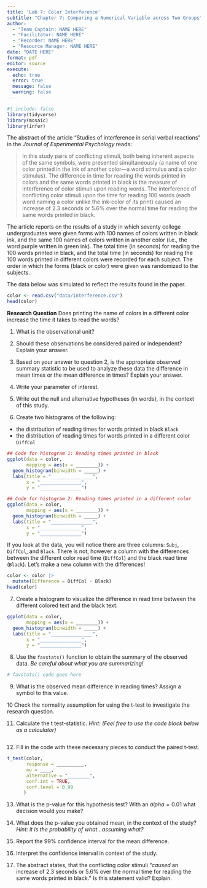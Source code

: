 ```yaml
---
title: 'Lab 7: Color Interference'
subtitle: "Chapter 7: Comparing a Numerical Variable across Two Groups"
author:
  - "Team Captain: NAME HERE"
  - "Facilitator: NAME HERE"
  - "Recorder: NAME HERE"
  - "Resource Manager: NAME HERE"
date: "DATE HERE"
format: pdf
editor: source
execute:
  echo: true
  error: true
  message: false
  warning: false
---
```


```r
#| include: false
library(tidyverse)
library(mosaic)
library(infer)
```

The abstract of the article "Studies of interference in serial verbal reactions" in the *Journal of Experimental Psychology* reads:

> In this study pairs of conflicting stimuli, both being inherent aspects of the same symbols, were presented simultaneously (a name of one color printed in the ink of another color---a word stimulus and a
> color stimulus). The difference in time for reading the words printed in colors and the same words printed in black is the measure of interference of color stimuli upon reading words. The interference of conflicting color stimuli upon the time for reading 100 words (each word naming a color unlike the ink-color of its print) caused an increase of 2.3 seconds or 5.6% over the normal time for reading the same words printed in black.

The article reports on the results of a study in which seventy college undergraduates were given forms with 100 names of colors written in black ink, and the same 100 names of colors written in another color (i.e., the word purple written in green ink). The total time (in seconds) for reading the 100 words printed in black, and the total time (in seconds) for reading the 100 words printed in different colors were recorded for each subject. The order in which the forms (black or color) were given was randomized to the subjects.

The data below was simulated to reflect the results found in the paper.

```r
color <- read.csv("data/interference.csv")
head(color)
```


**Research Question** Does printing the name of colors in a different color increase the time it takes to read the words?

1. What is the observational unit?

2. Should these observations be considered paired or independent? Explain your answer.

3. Based on your answer to question 2, is the appropriate observed summary statistic to be used to analyze these data the difference in mean times or the mean difference in times? Explain your answer.

4. Write your parameter of interest.

5. Write out the null and alternative hypotheses (in words), in the context of this study.

6.  Create two histograms of the following:

-   the distribution of reading times for words printed in black `Black`
-   the distribution of reading times for words printed in a different color `DiffCol`

```r

## Code for histogram 1: Reading times printed in black
ggplot(data = color, 
       mapping = aes(x = ________)) + 
  geom_histogram(binwidth = _____) +
  labs(title = "_______________",
       x = "_______________",
       y = "_______________")

## Code for histogram 2: Reading times printed in a different color
ggplot(data = color, 
       mapping = aes(x = ________)) + 
  geom_histogram(binwidth = _____) +
  labs(title = "_______________",
       x = "_______________",
       y = "_______________")
```

If you look at the data, you will notice there are three columns: `Subj`, `DiffCol`, and `Black`. There is not, however a column with the differences between the different color read time (`DiffCol`) and the black read time (`Black`). Let's make a new column with the differences!

```r
color <- color |> 
  mutate(Difference = DiffCol - Black)
head(color)
```

7. Create a histogram to visualize the difference in read time between the different colored text and the black text.


```r
ggplot(data = color, 
       mapping = aes(x = ________)) + 
  geom_histogram(binwidth = _____) +
  labs(title = "_______________",
       x = "_______________",
       y = "_______________")
```

8. Use the `favstats()` function to obtain the summary of the observed data. *Be careful about what you are summarizing!*

```r
# favstats() code goes here
```

9. What is the observed mean difference in reading times? Assign a symbol to this value.

10 Check the normality assumption for using the t-test to investigate the research question.

11. Calculate the t test-statistic. *Hint: (Feel free to use the code block below as a calculator)*

```r

```

12.  Fill in the code with these necessary pieces to conduct the paired t-test.

```r
t_test(color, 
       response = __________, 
       mu = ____, 
       alternative = "________", 
       conf.int = TRUE, 
       conf.level = 0.99
      )
```

13. What is the p-value for this hypothesis test? With an $alpha = 0.01$ what decision would you make?

14. What does the p-value you obtained mean, in the context of the study? *Hint: it is the probability of what...assuming what?*

15. Report the 99% confidence interval for the mean difference.

16. Interpret the confidence interval in context of the study.

18. The abstract states, that the conflicting color stimuli "*caused* an increase of 2.3 seconds or 5.6% over the normal time for reading the same words printed in black." Is this statement valid? Explain.
